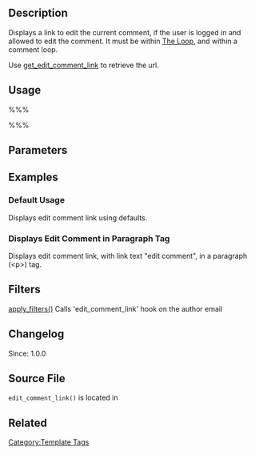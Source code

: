 {{Languages|
{{en|Template Tags/edit_comment_link}}
{{ja|テンプレートタグ/edit_comment_link}}
{{zh-cn|Template Tags/edit_comment_link}}
}}

== Description ==

Displays a link to edit the current comment, if the user is logged in and allowed to edit the comment. It must be within [[The Loop]], and within a comment loop.

Use [[Template Tags/get_edit_comment_link|get_edit_comment_link]] to retrieve the url.

== Usage ==

%%% <?php edit_comment_link( $link, $before, $after ); ?> %%%

== Parameters ==

{{Parameter|$link|string|The link text.|optional|<code>__('Edit This')</code>}}
{{Parameter|$before|string|Text to put before the link text.|optional}}
{{Parameter|$after|string|Text to put after the link text.|optional}}

== Examples ==

=== Default Usage ===

Displays edit comment link using defaults.
 
 <?php edit_comment_link(); ?>

=== Displays Edit Comment in Paragraph Tag ===

Displays edit comment link, with link text "edit comment", in a paragraph (&lt;p&gt;) tag.

 <?php edit_comment_link(__('edit comment'), '&lt;p&gt;', '&lt;/p&gt;'); ?>

== Filters ==

[[Function Reference/apply_filters|apply_filters()]] Calls 'edit_comment_link' hook on the author email

== Changelog ==

Since: 1.0.0

== Source File ==

<tt>edit_comment_link()</tt> is located in {{Trac|wp-includes/link-template.php}}

== Related ==

{{Edit Link Tags}}

{{Tag Footer}}

[[Category:Template Tags]]